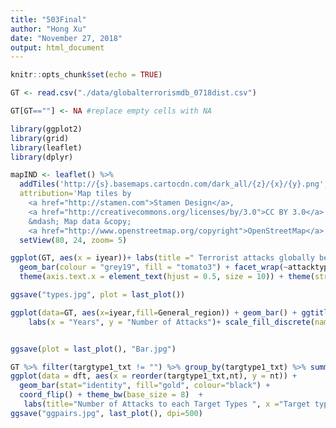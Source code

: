 ```yaml
---
title: "503Final"
author: "Hong Xu"
date: "November 27, 2018"
output: html_document
---
```


```r
knitr::opts_chunk$set(echo = TRUE)
```

```r
GT <- read.csv("./data/globalterrorismdb_0718dist.csv")

GT[GT==""] <- NA #replace empty cells with NA

```


```r
library(ggplot2)
library(grid)
library(leaflet)
library(dplyr)
```

```r
mapIND <- leaflet() %>% 
  addTiles('http://{s}.basemaps.cartocdn.com/dark_all/{z}/{x}/{y}.png',
  attribution='Map tiles by 
    <a href="http://stamen.com">Stamen Design</a>, 
    <a href="http://creativecommons.org/licenses/by/3.0">CC BY 3.0</a> 
    &mdash; Map data &copy; 
    <a href="http://www.openstreetmap.org/copyright">OpenStreetMap</a>') %>%
  setView(80, 24, zoom= 5)

```


```r
ggplot(GT, aes(x = iyear))+ labs(title =" Terrorist attacks globally between 1970-2017 by attack type", x = "Years", y = "Number of Attacks", size = 15) + 
  geom_bar(colour = "grey19", fill = "tomato3") + facet_wrap(~attacktype1_txt, ncol = 3) + 
  theme(axis.text.x = element_text(hjust = 0.5, size = 10)) + theme(strip.text = element_text(size = 8, face = "bold"))

ggsave("types.jpg", plot = last_plot())
```

```r
ggplot(data=GT, aes(x=iyear,fill=General_region)) + geom_bar() + ggtitle("Yearly Terrorist Attacks by Region")+         
    labs(x = "Years", y = "Number of Attacks")+ scale_fill_discrete(name = "Region")+scale_fill_manual(values=c('dodgerblue4','darkgoldenrod3','blue', 'deeppink4','green','darkorchid3'))


ggsave(plot = last_plot(), "Bar.jpg")
```

```r
GT %>% filter(targtype1_txt != "") %>% group_by(targtype1_txt) %>% summarise(nt = length(targtype1_txt)) %>% ungroup() -> dft
ggplot(data = dft, aes(x = reorder(targtype1_txt,nt), y = nt)) +  
  geom_bar(stat="identity", fill="gold", colour="black") +
  coord_flip() + theme_bw(base_size = 8)  +
   labs(title="Number of Attacks to each Target Types ", x ="Target type", y = "Number of events")
ggsave("ggpairs.jpg", last_plot(), dpi=500)

```





